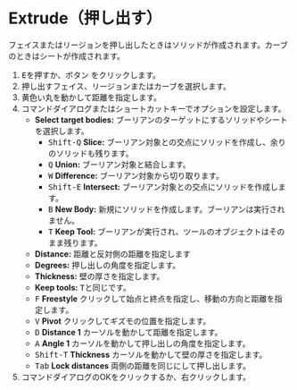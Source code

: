 
# Extrude（押し出す）

<Reference shortcut="E" command="Extrude" button="コマンドバー右" />

フェイスまたはリージョンを押し出したときはソリッドが作成されます。カーブのときはシートが作成されます。

1. <kbd>E</kbd>を押すか、ボタン <ButtonIcon type="button-extrude" /> をクリックします。
2. 押し出すフェイス、リージョンまたはカーブを選択します。
3. 黄色い丸を動かして距離を指定します。
4. コマンドダイアログまたはショートカットキーでオプションを設定します。 
   - **Select target bodies:** ブーリアンのターゲットにするソリッドやシートを選択します。
      - <kbd>Shift-Q</kbd> **Slice:** ブーリアン対象との交点にソリッドを作成し、余りのソリッドも残ります。
      - <kbd>Q</kbd> **Union:** ブーリアン対象と結合します。
      - <kbd>W</kbd> **Difference:** ブーリアン対象から切り取ります。
      - <kbd>Shift-E</kbd> **Intersect:** ブーリアン対象との交点にソリッドを作成します。
      - <kbd>B</kbd> **New Body:** 新規にソリッドを作成します。ブーリアンは実行されません。
      - <kbd>T</kbd> **Keep Tool:** ブーリアンが実行され、ツールのオブジェクトはそのまま残ります。
   - **Distance:** 距離と反対側の距離を指定します
   - **Degrees:** 押し出しの角度を指定します。
   - **Thickness:** 壁の厚さを指定します。
   - **Keep tools:** <kbd>T</kbd>と同じです。
   - <kbd>F</kbd> **Freestyle** クリックして始点と終点を指定し、移動の方向と距離を指定します。
   - <kbd>V</kbd> **Pivot** クリックしてギズモの位置を指定します。
   - <kbd>D</kbd> **Distance 1** カーソルを動かして距離を指定します。
   - <kbd>A</kbd> **Angle 1** カーソルを動かして押し出しの角度を指定します。
   - <kbd>Shift-T</kbd> **Thickness** カーソルを動かして壁の厚さを指定します。
   - <kbd>Tab</kbd> **Lock distances** 両側の距離を同じにして押し出します。
5. コマンドダイアログのOKをクリックするか、右クリックします。



